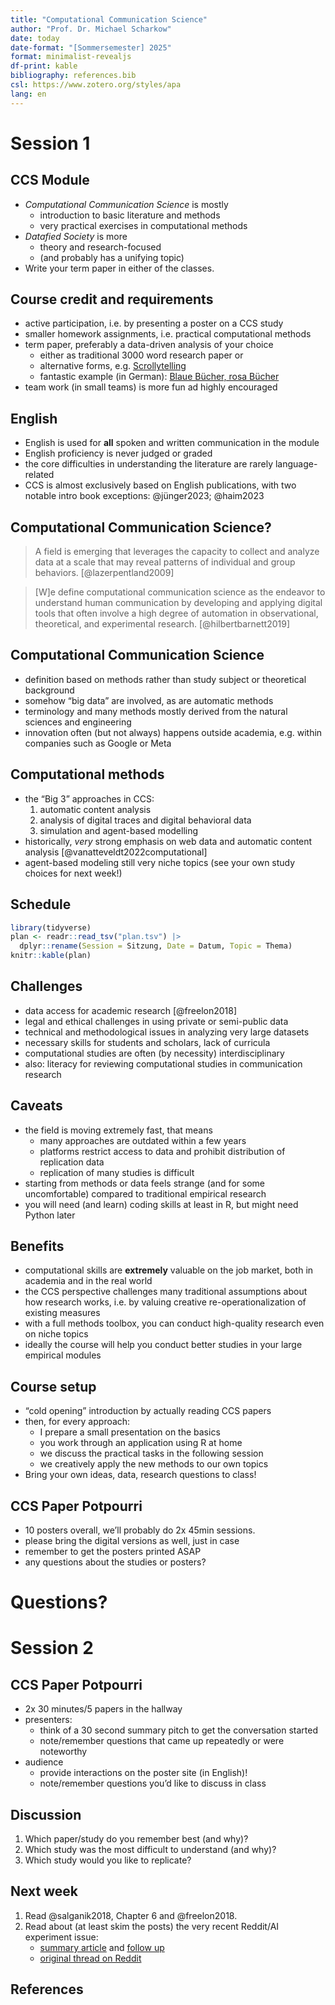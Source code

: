 ```yaml
---
title: "Computational Communication Science"
author: "Prof. Dr. Michael Scharkow"
date: today
date-format: "[Sommersemester] 2025"
format: minimalist-revealjs
df-print: kable
bibliography: references.bib
csl: https://www.zotero.org/styles/apa
lang: en
---
```


# Session 1 {#s1}

## CCS Module

-   *Computational Communication Science* is mostly
    -   introduction to basic literature and methods
    -   very practical exercises in computational methods
-   *Datafied Society* is more
    -   theory and research-focused
    -   (and probably has a unifying topic)
-   Write your term paper in either of the classes.

## Course credit and requirements

-   active participation, i.e. by presenting a poster on a CCS study
-   smaller homework assignments, i.e. practical computational methods
-   term paper, preferably a data-driven analysis of your choice
    -   either as traditional 3000 word research paper or
    -   alternative forms, e.g. [Scrollytelling](https://posit.co/blog/closeread-prize-winners/)
    -   fantastic example (in German): [Blaue Bücher, rosa Bücher](https://www.sueddeutsche.de/projekte/artikel/kultur/gender-wie-gleichberechtigt-sind-kinderbuecher-e970817/)
-   team work (in small teams) is more fun ad highly encouraged

## English

-   English is used for **all** spoken and written communication in the module
-   English proficiency is never judged or graded
-   the core difficulties in understanding the literature are rarely language-related
-   CCS is almost exclusively based on English publications, with two notable intro book exceptions: @jünger2023; @haim2023




## Computational Communication Science?

> A field is emerging that leverages the capacity to collect and analyze data at a scale that may reveal patterns of individual and group behaviors. [@lazerpentland2009]

  > [W]e define computational communication science as the endeavor to understand human communication by developing and applying digital tools that often involve a high degree of automation in observational, theoretical, and experimental research. [@hilbertbarnett2019]


## Computational Communication Science

- definition based on methods rather than study subject or theoretical background
- somehow "big data" are involved, as are automatic methods
- terminology and many methods mostly derived from the natural sciences and engineering
- innovation often (but not always) happens outside academia, e.g. within companies such as Google or Meta

## Computational methods

- the "Big 3" approaches in CCS:
  1. automatic content analysis
  2. analysis of digital traces and digital behavioral data
  3. simulation and agent-based modelling
- historically, *very* strong emphasis on web data and automatic content analysis [@vanatteveldt2022computational]
- agent-based modeling still very niche topics (see your own study choices for next week!)

## Schedule
```r
library(tidyverse)
plan <- readr::read_tsv("plan.tsv") |> 
  dplyr::rename(Session = Sitzung, Date = Datum, Topic = Thema)
knitr::kable(plan)
```

## Challenges

- data access for academic research [@freelon2018]
- legal and ethical challenges in using private or semi-public data 
- technical and methodological issues in analyzing very large datasets
- necessary skills for students and scholars, lack of curricula
- computational studies are often (by necessity) interdisciplinary
- also: literacy for reviewing computational studies in communication research

## Caveats 

- the field is moving extremely fast, that means
  - many approaches are outdated within a few years
  - platforms restrict access to data and prohibit distribution of replication data
  - replication of many studies is difficult
- starting from methods or data feels strange (and for some uncomfortable) compared to traditional empirical research
- you will need (and learn) coding skills at least in R, but might need Python later

## Benefits

- computational skills are **extremely** valuable on the job market, both in academia and in the real world
- the CCS perspective challenges many traditional assumptions about how research works, i.e. by valuing creative re-operationalization of existing measures
- with a full methods toolbox, you can conduct high-quality research even on niche topics
- ideally the course will help you conduct better studies in your large empirical modules

## Course setup

- "cold opening" introduction by actually reading CCS papers
- then, for every approach:
  - I prepare a small presentation on the basics
  - you work through an application using R at home
  - we discuss the practical tasks in the following session
  - we creatively apply the new methods to our own topics
- Bring your own ideas, data, research questions to class!

## CCS Paper Potpourri

- 10 posters overall, we'll probably do 2x 45min sessions.
- please bring the digital versions as well, just in case
- remember to get the posters printed ASAP
- any questions about the studies or posters?

# Questions?


# Session 2 {#s2}

## CCS Paper Potpourri

- 2x 30 minutes/5 papers in the hallway
- presenters: 
  - think of a 30 second summary pitch to get the conversation started
  - note/remember questions that came up repeatedly or were noteworthy
- audience
  - provide interactions on the poster site (in English)!
  - note/remember questions you'd like to discuss in class

## Discussion

1. Which paper/study do you remember best (and why)?
2. Which study was the most difficult to understand (and why)?
3. Which study would you like to replicate?

## Next week

1. Read @salganik2018, Chapter 6 and @freelon2018.
2. Read about  (at least skim the posts) the very recent Reddit/AI experiment issue:
    - [summary article](https://retractionwatch.com/2025/04/28/experiment-using-ai-generated-posts-on-reddit-draws-fire-for-ethics-concerns/) and [follow up](https://retractionwatch.com/2025/04/29/ethics-committee-ai-llm-reddit-changemyview-university-zurich/)
    - [original thread on Reddit](<https://www.reddit.com/r/changemyview/comments/1k8b2hj/meta_unauthorized_experiment_on_cmv_involving)
    

## References
